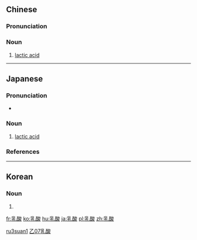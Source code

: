 ==Chinese==
{{zh-forms}}

===Pronunciation===
{{zh-pron
|m=rǔsuān
|c=jyu5 syun1
|cat=n
}}

===Noun===
{{zh-noun}}

# [[lactic acid]]

[[Category:zh:Chemistry|ru3suan1]]
[[Category:zh:Chemistry|乙07乳酸]]

----

==Japanese==
{{ja-kanjitab|にゅう|さん|yomi=o}}

===Pronunciation===
* {{ja-pron|にゅうさん|y=o|acc=0|acc_ref=NHK}}

===Noun===
{{ja-noun|にゅうさん}}

# [[lactic acid]]

===References===
<references/>

----

==Korean==
{{ko-hanjatab}}

===Noun===
{{ko-noun|hj|hangeul=유산}}

# {{hanja form of|유산|lactic acid}}

[[fr:乳酸]]
[[ko:乳酸]]
[[hu:乳酸]]
[[ja:乳酸]]
[[pl:乳酸]]
[[zh:乳酸]]